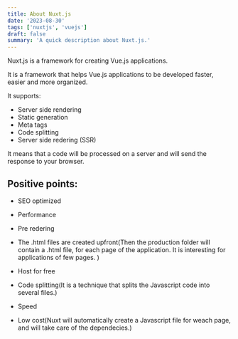 ```yaml
---
title: About Nuxt.js
date: '2023-08-30'
tags: ['nuxtjs', 'vuejs']
draft: false
summary: 'A quick description about Nuxt.js.'
---
```


Nuxt.js is a framework for creating Vue.js applications.

It is a framework that helps Vue.js applications to be developed faster, easier and more organized.

It supports:

- Server side rendering
- Static generation
- Meta tags
- Code splitting
- Server side redering (SSR)

It means that a code will be processed on a server and will send the response to your browser.

## Positive points:

- SEO optimized
- Performance
- Pre redering
- The .html files are created upfront(Then the production folder will contain a .html file, for each page of the application. It is interesting for applications of few pages.
  )

- Host for free
- Code splitting(It is a technique that splits the Javascript code into several files.)
- Speed
- Low cost(Nuxt will automatically create a Javascript file for weach page, and will take care of the dependecies.)
